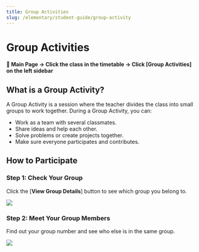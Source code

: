 ```yaml
---
title: Group Activities
slug: /elementary/student-guide/group-activity
---
```



# Group Activities

#### 📍 Main Page → Click the class in the timetable → Click [Group Activities] on the left sidebar

## What is a Group Activity?

A Group Activity is a session where the teacher divides the class into small groups to work together.
During a Group Activity, you can:

- Work as a team with several classmates.
- Share ideas and help each other.
- Solve problems or create projects together.
- Make sure everyone participates and contributes.

## How to Participate

### Step 1: Check Your Group

Click the [**View Group Details**] button to see which group you belong to.

<Image src="/img/en/elementary/student/11-01.jpg" size="lg" />

### Step 2: Meet Your Group Members

Find out your group number and see who else is in the same group.

<Image src="/img/en/elementary/student/11-02.jpg" size="lg" />
